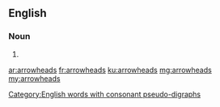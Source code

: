 ==English==

===Noun===
{{head|en|plural}}

# {{plural of|arrowhead|lang=en}}
[[Category:English words with consonant pseudo-digraphs]]

[[ar:arrowheads]]
[[fr:arrowheads]]
[[ku:arrowheads]]
[[mg:arrowheads]]
[[my:arrowheads]]